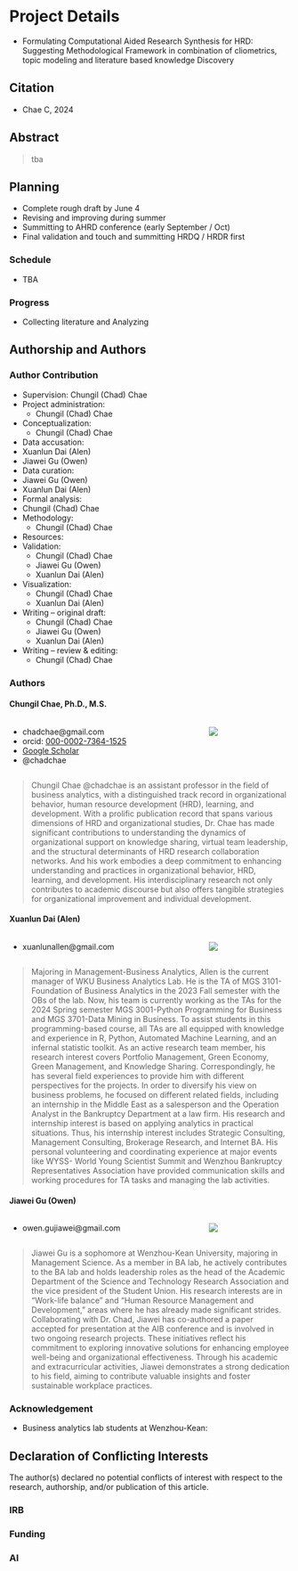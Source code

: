 # Project Details {.unnumbered}
- Formulating Computational Aided Research Synthesis for HRD: Suggesting Methodological Framework in combination of cliometrics, topic modeling and literature based knowledge Discovery

## Citation
- Chae C, 2024

## Abstract

> tba

## Planning
- Complete rough draft by June 4
- Revising and improving during summer
- Summitting to AHRD conference (early September / Oct)
- Final validation and touch and summitting HRDQ / HRDR first 

### Schedule
- TBA

### Progress
- Collecting literature and Analyzing

## Authorship and Authors

### Author Contribution

- Supervision: Chungil (Chad) Chae 
- Project administration:
  - Chungil (Chad) Chae
- Conceptualization:
  - Chungil (Chad) Chae
-  Data accusation:
  - Xuanlun Dai (Alen)
  - Jiawei Gu (Owen)
-  Data curation:
  - Jiawei Gu (Owen)
  - Xuanlun Dai (Alen)
-  Formal analysis:
  - Chungil (Chad) Chae
- Methodology:
  - Chungil (Chad) Chae
- Resources:
- Validation:
  - Chungil (Chad) Chae
  - Jiawei Gu (Owen)
  - Xuanlun Dai (Alen)
- Visualization:
  - Chungil (Chad) Chae
  - Xuanlun Dai (Alen)
- Writing – original draft:
  - Chungil (Chad) Chae
  - Jiawei Gu (Owen)
  - Xuanlun Dai (Alen)
- Writing – review & editing:
  - Chungil (Chad) Chae



### Authors

#### Chungil Chae, Ph.D., M.S.

:::: {.columns}

::: {.column width="70%"}
- chadchae\@gmail.com
- orcid: [000-0002-7364-1525](https://orcid.org/0000-0002-7364-1525)
- [Google Scholar](https://scholar.google.com/citations?user=c4lRBrkAAAAJ&hl=en)
- @chadchae

:::

::: {.column width="30%"}
![](img/chadchae.png)
:::


::::

> Chungil Chae @chadchae is an assistant professor in the field of business analytics, with a distinguished track record in organizational behavior, human resource development (HRD), learning, and development. With a prolific publication record that spans various dimensions of HRD and organizational studies, Dr. Chae has made significant contributions to understanding the dynamics of organizational support on knowledge sharing, virtual team leadership, and the structural determinants of HRD research collaboration networks. And his work embodies a deep commitment to enhancing understanding and practices in organizational behavior, HRD, learning, and development. His interdisciplinary research not only contributes to academic discourse but also offers tangible strategies for organizational improvement and individual development.

#### Xuanlun Dai (Alen) 

:::: {.columns}

::: {.column width="70%"}
- xuanlunallen@gmail.com

:::

::: {.column width="30%"}
![](img/allen.png)
:::

::::

> Majoring in Management-Business Analytics, Allen is the current manager of WKU Business Analytics Lab. He is the TA of MGS 3101- Foundation of Business Analytics in the 2023 Fall semester with the OBs of the lab. Now, his team is currently working as the TAs for the 2024 Spring semester MGS 3001-Python Programming for Business and MGS 3701-Data Mining in Business. To assist students in this programming-based course, all TAs are all equipped with knowledge and experience in R, Python, Automated Machine Learning, and an infernal statistic toolkit. As an active research team member, his research interest covers Portfolio Management, Green Economy, Green Management, and Knowledge Sharing. Correspondingly, he has several field experiences to provide him with different perspectives for the projects. In order to diversify his view on business problems, he focused on different related fields, including an internship in the Middle East as a salesperson and the Operation Analyst in the Bankruptcy Department at a law firm. His research and internship interest is based on applying analytics in practical situations. Thus, his internship interest includes Strategic Consulting, Management Consulting, Brokerage Research, and Internet BA. His personal volunteering and coordinating experience at major events like WYSS- World Young Scientist Summit and Wenzhou Bankruptcy Representatives Association have provided communication skills and working procedures for TA tasks and managing the lab activities.

#### Jiawei Gu (Owen)

:::: {.columns}

::: {.column width="70%"}
- owen.gujiawei@gmail.com

:::

::: {.column width="30%"}
![](img/owen.png)
:::

::::

> Jiawei Gu is a sophomore at Wenzhou-Kean University, majoring in Management Science. As a member in BA lab, he actively contributes to the BA lab and holds leadership roles as the head of the Academic Department of the Science and Technology Research Association and the vice president of the Student Union. His research interests are in "Work-life balance" and "Human Resource Management and Development," areas where he has already made significant strides. Collaborating with Dr. Chad, Jiawei has co-authored a paper accepted for presentation at the AIB conference and is involved in two ongoing research projects. These initiatives reflect his commitment to exploring innovative solutions for enhancing employee well-being and organizational effectiveness. Through his academic and extracurricular activities, Jiawei demonstrates a strong dedication to his field, aiming to contribute valuable insights and foster sustainable workplace practices.




### Acknowledgement

- Business analytics lab students at Wenzhou-Kean: 

## Declaration of Conflicting Interests
The author(s) declared no potential conflicts of interest with respect to the research, authorship, and/or publication of this article.

### IRB

### Funding

### AI

